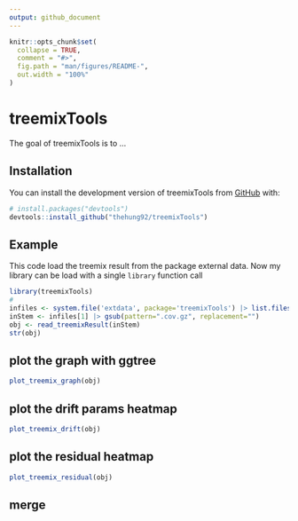 ```yaml
---
output: github_document
---
```


<!-- README.md is generated from README.Rmd. Please edit that file -->

```r
knitr::opts_chunk$set(
  collapse = TRUE,
  comment = "#>",
  fig.path = "man/figures/README-",
  out.width = "100%"
)
```

# treemixTools

<!-- badges: start -->
<!-- badges: end -->

The goal of treemixTools is to ...

## Installation

You can install the development version of treemixTools from [GitHub](https://github.com/) with:

``` r
# install.packages("devtools")
devtools::install_github("thehung92/treemixTools")
```

## Example

This code load the treemix result from the package external data. Now my library can be load with a single `library` function call

```r
library(treemixTools)
#
infiles <- system.file('extdata', package='treemixTools') |> list.files(full.names=TRUE)
inStem <- infiles[1] |> gsub(pattern=".cov.gz", replacement="")
obj <- read_treemixResult(inStem)
str(obj)
```

## plot the graph with ggtree

```r
plot_treemix_graph(obj)
```

## plot the drift params heatmap

```r
plot_treemix_drift(obj)
```

## plot the residual heatmap 

```r
plot_treemix_residual(obj)
```

## merge
